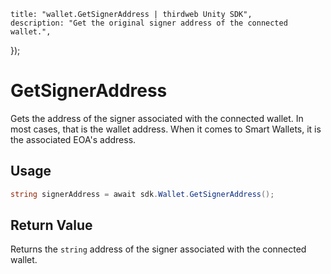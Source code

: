 
	title: "wallet.GetSignerAddress | thirdweb Unity SDK",
	description: "Get the original signer address of the connected wallet.",
});

# GetSignerAddress

Gets the address of the signer associated with the connected wallet.
In most cases, that is the wallet address.
When it comes to Smart Wallets, it is the associated EOA's address.

## Usage

```csharp
string signerAddress = await sdk.Wallet.GetSignerAddress();
```

## Return Value

Returns the `string` address of the signer associated with the connected wallet.
